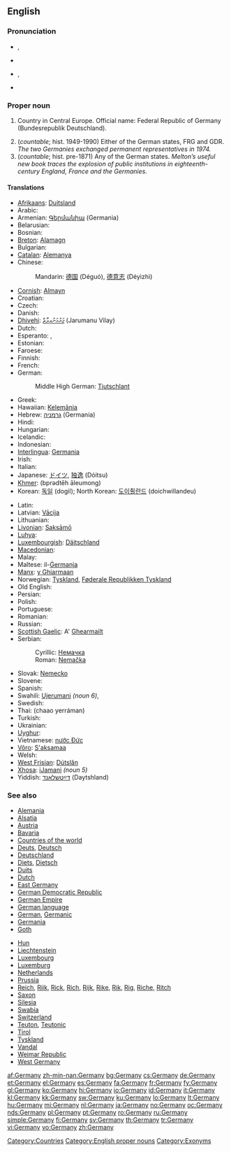 ==English==
{{wikipedia}}

===Pronunciation===
* {{a|UK}} {{IPA|/ˈdʒɜː.mə.nɪ/}}, {{SAMPA|/"dZ3:m@nI/}}
* {{audio|En-uk-Germany.ogg|Audio (UK)}}
* {{a|US}} {{IPA|/ˈdʒɝ.mə.ni/}}, {{SAMPA|/"dZ3`m@ni/}}
* {{audio|en-us-Germany.ogg|Audio (US)}}

===Proper noun===
{{en-proper noun|German|ies|-}}

# {{uncountable}} Country in Central Europe. Official name: Federal Republic of Germany (Bundesrepublik Deutschland).
# (''countable''; hist. 1949-1990) Either of the German states, FRG and GDR. ''The two Germanies exchanged permanent representatives in 1974.''
# (''countable''; hist. pre-1871) Any of the German states. ''Melton’s useful new book traces the explosion of public institutions in eighteenth-century England, France and the Germanies.''

====Translations====
{{trans-top|Germany}}
* [[Afrikaans]]: [[Duitsland]]
* Arabic: {{t-|ar|المانيا|f|tr=Almánya|sc=Arab}}
* Armenian: [[Գերմանիա]] (Germania)
* Belarusian: {{t|be|Германія|f|tr=Hermánija|sc=Cyrl|xs=Belarusian}}
* Bosnian: {{t-|bs|Njemačka|f}}
* [[Breton]]: [[Alamagn]]
* Bulgarian: {{t+|bg|Германия|f|tr=Germánija|sc=Cyrl}}
* [[Catalan]]: [[Alemanya]]
* Chinese:
*: Mandarin: [[德国]] (Déguó), [[德意志]] (Déyìzhì)
* [[Cornish]]: [[Almayn]]
* Croatian: {{t-|hr|Njemačka|f|alt=Njèmačkā}}
* Czech: {{t+|cs|Německo|n}}
* Danish: {{t+|da|Tyskland|n}}
* [[Dhivehi]]: [[ޖަރުމަނުވިލާތް]] (Jarumanu Vilay)
* Dutch: {{t+|nl|Duitsland|n}}
* Esperanto: {{t+|eo|Germanio|xs=Esperanto}}, {{t-|eo|Germanujo|xs=Esperanto}}
* Estonian: {{t+|et|Saksamaa}}
* Faroese: {{t-|fo|Týskland|n|xs=Faroese}}
* Finnish: {{t+|fi|Saksa}}
* French: {{t+|fr|Allemagne|f}}
* German: {{t+|de|Deutschland|n}}
*: Middle High German: [[Tiutschlant]] {{n}}
* Greek: {{t+|el|Γερμανία|f|tr=Germanía|sc=Grek}}
* Hawaiian: [[Kelemānia]]
* Hebrew: [[גרמניה]] (Germania) {{f}}
* Hindi: {{t+|hi|जर्मनी|tr=jarmanii|sc=Deva|xs=Hindi}}
* Hungarian: {{t+|hu|Németország}}
* Icelandic: {{t+|is|Þýskaland|n}}
* Indonesian: {{t-|id|Jerman|xs=Indonesian}}
* [[Interlingua]]: [[Germania]]
* Irish: {{t-|ga|Gearmáin|f|alt=an Ghearmáin|xs=Irish}}
* Italian: {{t+|it|Germania|f}}
* Japanese: [[ドイツ]], [[独逸]] (Dóitsu)
* [[Khmer]]: {{Khmr|[[ប្រទេស​អាឡឺម៉ង់]]}} (bprədtēh āleumong)
* Korean: [[독일]] (dogil); North Korean: [[도이췰란드]] (doichwillandeu)
{{trans-mid}}
* Latin: {{t+|la|Germania|f}}
* Latvian: [[Vācija]] {{f}}
* Lithuanian: {{t+|lt|Vokietija|f|xs=Lithuanian}}
* [[Livonian]]: [[Saksāmō]]
* [[Luhya]]: {{tø|luy|Jamani}}
* [[Luxembourgish]]: [[Däitschland]] {{n}}
* [[Macedonian]]: {{t+|mk|Германија|f|tr=Germánija|sc=Cyrl|xs=Macedonian}}
* Malay: {{t-|ms|Jerman|xs=Malay}}
* Maltese: il-[[Ġermanja]] {{f}}
* [[Manx]]: [[y Ghiarmaan]]
* Norwegian: [[Tyskland]], [[Føderale Republikken Tyskland]]
* Old English: {{t-|ang|Þēodiscland|n|xs=Old English}}
* Persian: {{t+|fa|آلمان|tr=Âlmân|sc=fa-Arab|xs=Persian}}
* Polish: {{t+|pl|Niemcy}}
* Portuguese: {{t+|pt|Alemanha|f}}
* Romanian: {{t+|ro|Germania|f}}
* Russian: {{t+|ru|Германия|f|tr=Germánija|sc=Cyrl}}
* [[Scottish Gaelic]]: A' [[Gearmailt|Ghearmailt]] {{f}}
* Serbian:
*: Cyrillic: [[Немачка]] {{f}}
*: Roman: [[Nemačka]] {{f}}
* Slovak: [[Nemecko]] {{n}}
* Slovene: {{t+|sl|Nemčija|f}}
* Spanish: {{t+|es|Alemania|f}}
* Swahili: [[Ujerumani]] ''(noun 6)'',  {{t|sw|Ujerumani}}
* Swedish: {{t+|sv|Tyskland}}
* Thai: {{Thai|[[ชาวเยอรมัน]]}} (chaao yerráman)
* Turkish: {{t+|tr|Almanya}}
* Ukrainian: {{t+|uk|Німеччина|f|tr=Niméččyna|sc=Cyrl|xs=Ukrainian}}
* [[Uyghur]]: {{t-|ug|گېرمانىيە|tr=gérmaniye|sc=ug-Arab|xs=Uyghur}}
* Vietnamese: [[nước Đức]]
* [[Võro]]: [[S'aksamaa]]
* Welsh: {{t-|cy|Yr Almaen|f|xs=Welsh}}
* [[West Frisian]]: [[Dútslân]] {{n}}
* [[Xhosa]]: [[iJamani]] ''(noun 5)''
* Yiddish: [[דײַטשלאַנד]] (Daytshland) {{n}}
{{trans-bottom}}

===See also===
{{top2}}
* [[Alemania]]
* [[Alsace|Alsatia]]
* [[Austria]]
* [[Bavaria]]
* [[Appendix:Countries of the world|Countries of the world]]
* [[Deuts]], [[Deutsch]]
* [[Deutschland]]
* [[Diets]], [[Dietsch]]
* [[Duits]]
* [[Dutch]]
* [[East Germany]]
* [[German Democratic Republic]]
* [[German Empire]]
* [[German language]]
* [[German]], [[Germanic]]
* [[Germania]]
* [[Goth]]
{{mid2}}
* [[Hun]]
* [[Liechtenstein]]
* [[Luxembourg]]
* [[Luxemburg]]
* [[Netherlands]]
* [[Prussia]]
* [[Reich]], [[Riik]], [[Rick]], [[Rich]], [[Rijk]], [[Rike]], [[Rik]], [[Rig]], [[Riche]], [[Ritch]]
* [[Saxon]]
* [[Silesia]]
* [[Swabia]]
* [[Switzerland]]
* [[Teuton]], [[Teutonic]]
* [[Tirol]]
* [[Tyskland]]
* [[Vandal]]
* [[Weimar Republic]]
* [[West Germany]]
{{bottom2}}

[[Category:Countries]]
[[Category:English proper nouns]]
[[Category:Exonyms]]

[[af:Germany]]
[[zh-min-nan:Germany]]
[[bg:Germany]]
[[cs:Germany]]
[[de:Germany]]
[[et:Germany]]
[[el:Germany]]
[[es:Germany]]
[[fa:Germany]]
[[fr:Germany]]
[[fy:Germany]]
[[gl:Germany]]
[[ko:Germany]]
[[hi:Germany]]
[[io:Germany]]
[[id:Germany]]
[[it:Germany]]
[[kl:Germany]]
[[kk:Germany]]
[[sw:Germany]]
[[ku:Germany]]
[[lo:Germany]]
[[lt:Germany]]
[[hu:Germany]]
[[mi:Germany]]
[[nl:Germany]]
[[ja:Germany]]
[[no:Germany]]
[[oc:Germany]]
[[nds:Germany]]
[[pl:Germany]]
[[pt:Germany]]
[[ro:Germany]]
[[ru:Germany]]
[[simple:Germany]]
[[fi:Germany]]
[[sv:Germany]]
[[th:Germany]]
[[tr:Germany]]
[[vi:Germany]]
[[vo:Germany]]
[[zh:Germany]]
